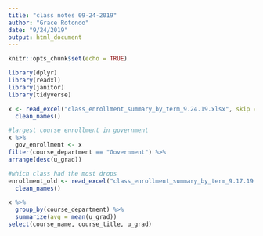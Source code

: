 ```yaml
---
title: "class notes 09-24-2019"
author: "Grace Rotondo"
date: "9/24/2019"
output: html_document
---
```


```r
knitr::opts_chunk$set(echo = TRUE)
```
```r
library(dplyr)
library(readxl)
library(janitor)
library(tidyverse)
```

```r
x <- read_excel("class_enrollment_summary_by_term_9.24.19.xlsx", skip = 3) %>% 
  clean_names()
```

```r
#largest course enrollment in government 
x %>% 
  gov_enrollment <- x
filter(course_department == "Government") %>% 
arrange(desc(u_grad))
```

```r
#which class had the most drops
enrollment_old <- read_excel("class_enrollment_summary_by_term_9.17.19.xlsx", skip = 3) %>% 
  clean_names()

```

```r
x %>% 
  group_by(course_department) %>% 
  summarize(avg = mean(u_grad))
select(course_name, course_title, u_grad)
```


